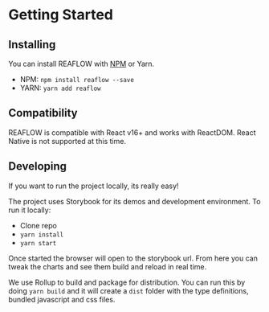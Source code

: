 
<Meta title="Docs/Getting Started/Installing" />

# Getting Started

## Installing

You can install REAFLOW with [NPM](https://www.npmjs.com/package/reaflow) or Yarn.

- NPM: `npm install reaflow --save`
- YARN: `yarn add reaflow`

## Compatibility

REAFLOW is compatible with React v16+ and works with ReactDOM. React Native is not supported at this time.

## Developing

If you want to run the project locally, its really easy!

The project uses Storybook for its demos and development
environment. To run it locally:

- Clone repo
- `yarn install`
- `yarn start`

Once started the browser will open to the storybook url.
From here you can tweak the charts and see them build
and reload in real time.

We use Rollup to build and package for distribution.
You can run this by doing `yarn build` and it will
create a `dist` folder with the type definitions, bundled
javascript and css files.
